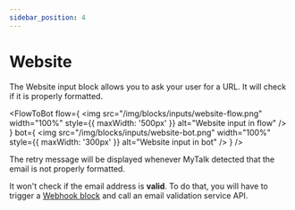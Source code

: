 ```yaml
---
sidebar_position: 4
---
```



# Website

The Website input block allows you to ask your user for a URL. It will check if it is properly formatted.

<FlowToBot
  flow={
    <img
      src="/img/blocks/inputs/website-flow.png"
      width="100%"
      style={{ maxWidth: '500px' }}
      alt="Website input in flow"
    />
  }
  bot={
    <img
      src="/img/blocks/inputs/website-bot.png"
      width="100%"
      style={{ maxWidth: '300px' }}
      alt="Website input in bot"
    />
  }
/>

The retry message will be displayed whenever MyTalk detected that the email is not properly formatted.

It won't check if the email address is **valid**. To do that, you will have to trigger a [Webhook block](/editor/blocks/integrations/webhook) and call an email validation service API.
